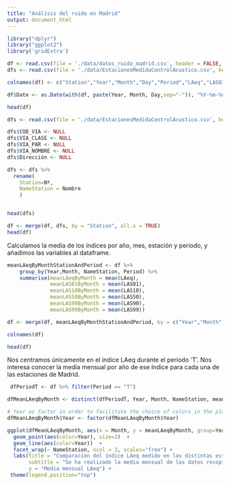 ```yaml
---
title: "Análisis del ruido en Madrid"
output: document_html
---
```

```r
library("dplyr")
library("ggplot2")
library('gridExtra')
```


```r
df <- read.csv(file = './data/datos_ruido_madrid.csv', header = FALSE, sep = ';', strip.white = TRUE)
dfs <- read.csv(file = './data/EstacionesMedidaControlAcustico.csv', header = FALSE, sep = ';', strip.white = TRUE, fileEncoding = "ISO-8859-1")

colnames(df) <- c("Station","Year","Month","Day","Period","LAeq","LAS01","LAS10","LAS50","LAS90","LAS99")

df$Date <- as.Date(with(df, paste(Year, Month, Day,sep="-")), "%Y-%m-%d")

head(df)
```

```r

dfs <- read.csv(file = './data/EstacionesMedidaControlAcustico.csv', header = TRUE, sep = ';', strip.white = TRUE, fileEncoding = "ISO-8859-1")

dfs$COD_VIA <- NULL
dfs$VIA_CLASE <- NULL
dfs$VIA_PAR <- NULL
dfs$VIA_NOMBRE <- NULL
dfs$Dirección <- NULL

dfs <- dfs %>% 
  rename(
    Station=Nº,
    NameStation = Nombre
    )


head(dfs)

```


```r
df <- merge(df, dfs, by = "Station", all.x = TRUE)
head(df)

```


Calculamos la media de los índices por año, mes, estación y periodo, y añadimos las variables al dataframe.

```r

meanLAeqByMonthStationAndPeriod <- df %>% 
    group_by(Year,Month, NameStation, Period) %>% 
    summarise(meanLAeqByMonth = mean(LAeq), 
              meanLAS01ByMonth = mean(LAS01), 
              meanLAS10ByMonth = mean(LAS10),
              meanLAS50ByMonth = mean(LAS50),
              meanLAS90ByMonth = mean(LAS90),
              meanLAS99ByMonth = mean(LAS99))

df <- merge(df, meanLAeqByMonthStationAndPeriod, by = c("Year","Month", "NameStation", "Period"), all.x = TRUE)

colnames(df)

head(df)
```

Nos centramos únicamente en el índice LAeq durante el periodo 'T'. Nos interesa conocer la media mensual por año de ese índice para cada una de las estaciones de Madrid. 

```r
 dfPeriodT <- df %>% filter(Period == "T")

dfMeanLAeqByMonth <- distinct(dfPeriodT, Year, Month, NameStation, meanLAeqByMonth)

# Year as factor in order to facilitate the choice of colors in the plot
dfMeanLAeqByMonth$Year <- factor(dfMeanLAeqByMonth$Year)

```



```r

ggplot(dfMeanLAeqByMonth, aes(x = Month, y = meanLAeqByMonth, group=Year)) +
  geom_point(aes(color=Year), size=2)  +
  geom_line(aes(color=Year))  +
  facet_wrap(~ NameStation, ncol = 3, scales="free") +
  labs(title = "Comparación del índice LAeq medido en las distintas estaciones a lo largo de los años",
       subtitle = "Se ha realizado la media mensual de los datos recopilados en cada una de las estaciones",
       y = "Media mensual LAeq") +
 theme(legend.position="top")
```


